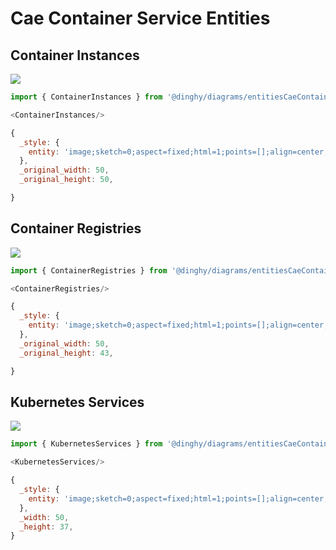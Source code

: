 
# Cae Container Service Entities


## Container Instances

<Tabs>
  <TabItem value="Preview">

![](./container-instances.png#drawio)

  </TabItem>
  <TabItem value="Usage">
    
```js
import { ContainerInstances } from '@dinghy/diagrams/entitiesCaeContainerService'

<ContainerInstances/>
```

  </TabItem>
  <TabItem value="Definition">
    
```js
{
  _style: {
    entity: 'image;sketch=0;aspect=fixed;html=1;points=[];align=center;fontSize=12;image=img/lib/mscae/Container_Instances.svg;strokeColor=none;',
  },
  _original_width: 50,
  _original_height: 50,

}
```

  </TabItem>
</Tabs>


## Container Registries

<Tabs>
  <TabItem value="Preview">

![](./container-registries.png#drawio)

  </TabItem>
  <TabItem value="Usage">
    
```js
import { ContainerRegistries } from '@dinghy/diagrams/entitiesCaeContainerService'

<ContainerRegistries/>
```

  </TabItem>
  <TabItem value="Definition">
    
```js
{
  _style: {
    entity: 'image;sketch=0;aspect=fixed;html=1;points=[];align=center;fontSize=12;image=img/lib/mscae/Container_Registries.svg;strokeColor=none;',
  },
  _original_width: 50,
  _original_height: 43,

}
```

  </TabItem>
</Tabs>


## Kubernetes Services

<Tabs>
  <TabItem value="Preview">

![](./kubernetes-services.png#drawio)

  </TabItem>
  <TabItem value="Usage">
    
```js
import { KubernetesServices } from '@dinghy/diagrams/entitiesCaeContainerService'

<KubernetesServices/>
```

  </TabItem>
  <TabItem value="Definition">
    
```js
{
  _style: {
    entity: 'image;sketch=0;aspect=fixed;html=1;points=[];align=center;fontSize=12;image=img/lib/mscae/Kubernetes_Services.svg;strokeColor=none;',
  },
  _width: 50,
  _height: 37,
}
```

  </TabItem>
</Tabs>

